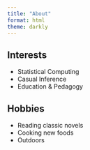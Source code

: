 ```yaml
---
title: "About"
format: html
theme: darkly 
---
```



## Interests
- Statistical Computing
- Casual Inference
- Education & Pedagogy

## Hobbies
- Reading classic novels
- Cooking new foods
- Outdoors